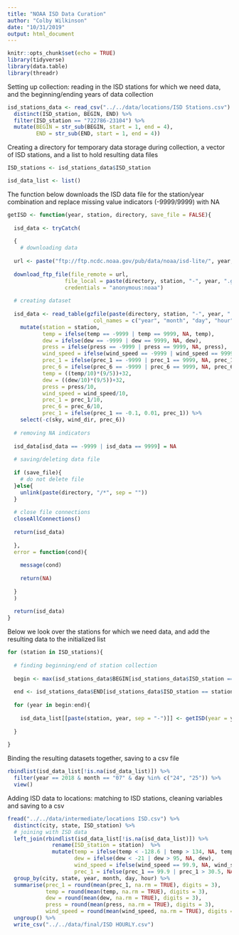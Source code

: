 ```yaml
---
title: "NOAA ISD Data Curation"
author: "Colby Wilkinson"
date: "10/31/2019"
output: html_document
---
```


```r
knitr::opts_chunk$set(echo = TRUE)
library(tidyverse)
library(data.table)
library(threadr)
```

Setting up collection: reading in the ISD stations for which we need data, and the beginning/ending years of data collection

```r

isd_stations_data <- read_csv("../../data/locations/ISD Stations.csv") %>% 
  distinct(ISD_station, BEGIN, END) %>% 
  filter(ISD_station == "722786-23104") %>% 
  mutate(BEGIN = str_sub(BEGIN, start = 1, end = 4),
         END = str_sub(END, start = 1, end = 4))
```

Creating a directory for temporary data storage during collection, a vector of ISD stations, and a list to hold resulting data files

```r
ISD_stations <- isd_stations_data$ISD_station

isd_data_list <- list()

```


The function below downloads the ISD data file for the station/year combination and replace missing value indicators (-9999/9999) with NA

```r
getISD <- function(year, station, directory, save_file = FALSE){
  
  isd_data <- tryCatch(
  
  {
    # downloading data
  
  url <- paste("ftp://ftp.ncdc.noaa.gov/pub/data/noaa/isd-lite/", year, "/", station, "-", year, ".gz", sep = "")
  
  download_ftp_file(file_remote = url,
                  file_local = paste(directory, station, "-", year, ".gz", sep = ""),
                  credentials = "anonymous:noaa")
  
  # creating dataset
  
  isd_data <- read_table(gzfile(paste(directory, station, "-", year, ".gz", sep = "")),
                           col_names = c("year", "month", "day", "hour", "temp", "dew", "press", "wind_dir", "wind_speed", "sky", "prec_1", "prec_6")) %>% 
    mutate(station = station,
           temp = ifelse(temp == -9999 | temp == 9999, NA, temp),
           dew = ifelse(dew == -9999 | dew == 9999, NA, dew),
           press = ifelse(press == -9999 | press == 9999, NA, press),
           wind_speed = ifelse(wind_speed == -9999 | wind_speed == 9999, NA, wind_speed),
           prec_1 = ifelse(prec_1 == -9999 | prec_1 == 9999, NA, prec_1),
           prec_6 = ifelse(prec_6 == -9999 | prec_6 == 9999, NA, prec_6),
           temp = ((temp/10)*(9/5))+32,
           dew = ((dew/10)*(9/5))+32,
           press = press/10,
           wind_speed = wind_speed/10,
           prec_1 = prec_1/10,
           prec_6 = prec_6/10,
           prec_1 = ifelse(prec_1 == -0.1, 0.01, prec_1)) %>% 
    select(-c(sky, wind_dir, prec_6))
  
  # removing NA indicators
  
  isd_data[isd_data == -9999 | isd_data == 9999] = NA
  
  # saving/deleting data file
  
  if (save_file){
    # do not delete file
  }else{
    unlink(paste(directory, "/*", sep = ""))
  }
  
  # close file connections
  closeAllConnections()
  
  return(isd_data)
  
  },
  error = function(cond){
    
    message(cond)
    
    return(NA)
    
  }
  )
  
  return(isd_data)
}

```

Below we look over the stations for which we need data, and add the resulting data to the initialized list

```r
for (station in ISD_stations){
  
  # finding beginning/end of station collection
  
  begin <- max(isd_stations_data$BEGIN[isd_stations_data$ISD_station == station], 1989)
  
  end <- isd_stations_data$END[isd_stations_data$ISD_station == station]
  
  for (year in begin:end){
    
    isd_data_list[[paste(station, year, sep = "-")]] <- getISD(year = year, station = station, directory = "../../data/raw/")
    
  }
  
}
```

Binding the resulting datasets together, saving to a csv file

```r
rbindlist(isd_data_list[!is.na(isd_data_list)]) %>% 
  filter(year == 2018 & month == "07" & day %in% c("24", "25")) %>% 
  view()

```

Adding ISD data to locations: matching to ISD stations, cleaning variables and saving to a csv

```r
fread("../../data/intermediate/locations ISD.csv") %>% 
  distinct(city, state, ISD_station) %>% 
  # joining with ISD data
  left_join(rbindlist(isd_data_list[!is.na(isd_data_list)]) %>% 
              rename(ISD_station = station)  %>% 
              mutate(temp = ifelse(temp < -128.6 | temp > 134, NA, temp),
                     dew = ifelse(dew < -21 | dew > 95, NA, dew),
                     wind_speed = ifelse(wind_speed == 99.9, NA, wind_speed),
                     prec_1 = ifelse(prec_1 == 99.9 | prec_1 > 30.5, NA, prec_1)), by = "ISD_station") %>% 
  group_by(city, state, year, month, day, hour) %>% 
  summarise(prec_1 = round(mean(prec_1, na.rm = TRUE), digits = 3),
            temp = round(mean(temp, na.rm = TRUE), digits = 3),
            dew = round(mean(dew, na.rm = TRUE), digits = 3),
            press = round(mean(press, na.rm = TRUE), digits = 3),
            wind_speed = round(mean(wind_speed, na.rm = TRUE), digits = 3)) %>% 
  ungroup() %>% 
  write_csv("../../data/final/ISD HOURLY.csv")
  
```
